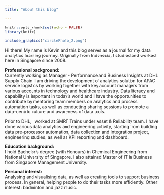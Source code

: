 ```yaml
---
title: "About this blog"

---
```


```r
knitr::opts_chunk$set(echo = FALSE)
library(knitr)
```

```r
include_graphics("circlePhoto_2.png")
```

Hi there! My name is Kevin and this blog serves as a journal for my data analytics learning journey. Originally from Indonesia, I studied and worked here in Singapore since 2008.


**Professional background:**  
Currently working as Manager - Performance and Business Insights at DHL Supply Chain. I am driving the development of analytics solution for APAC service logistics by working together with key account managers from various accounts in technology and healthcare industry. Data literacy and capability is important in today's world and I have the opportunities to contribute by mentoring team members on analytics and process automation tasks, as well as conducting sharing sessions to promote a data-centric culture and awareness of data tools.

Prior to DHL, I worked at SMRT Trains under Asset & Reliability team. I have done various data analytics and engineering activity, starting from building data pre-processor automation, data collection and integration project, engineering studies, as well as KPI reporting and dashboard.

**Education background:**  
I hold Bachelor's degree (with Honours) in Chemical Engineering from National University of Singapore. I also attained Master of IT in Business from Singapore Management University.

**Personal interest:**  
Analysing and visualising data, as well as creating tools to support business process. In general, helping people to do their tasks more efficiently. Other interest: badminton and jazz music.





